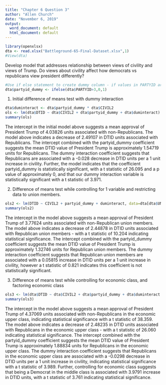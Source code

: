 ```yaml
---
title: "Chapter 6 Question 3"
author: "Allen Church"
date: "November 6, 2019"
output:
  word_document: default
  html_document: default
---
```

```r
library(openxlsx)
dta <- read.xlsx("Battleground-65-Final-Dataset.xlsx",1)
#View(dta)
```

Develop model that addresses relationship between views of civility and views of Trump. Do views about civility affect how democrats vs republicans view president differently?
```r
#Use if else statement to create dummy column - if values in PARTYID are greater than 3, assign 0, else assign 1
dta$partyid_dummy <- ifelse(dta$PARTYID>3,0,1)
```

1. Initial difference of means test with dummy interaction
```r
dta$duminteract <- dta$partyid_dummy * dta$CIVIL2
ols <- lm(dta$DTID ~ dta$CIVIL2 + dta$partyid_dummy + dta$duminteract)
summary(ols)
```
The intercept in the initial model above suggests a mean approval of President Trump of 4.03826 units associated with non-Republicans. The model above indicates a decrease of 2.49107 in DTID units associated with Republicans. The intercept combined with the partyid_dummy coefficient suggests the mean DTID value of President Trump is approximately 1.54719 units for Republicans. The dummy interaction coefficient suggests that Republicans are associated with a -0.028 decrease in DTID units per a 1 unit increase in civility. Further, the model indicates that the coefficient partyid_dummy is statistically significant, with a t statistic of 26.095 and a p value of approximately 0, and that our dummy interaction variable is statistically significant with a t statistic of 3.971. 

2. Difference of means test while controlling for 1 variable and restricting data to union members.
```r
ols2 <- lm(DTID ~ CIVIL2 + partyid_dummy + duminteract, data=dta[dta$UNION==1,])
summary(ols2)
```
The intercept in the model above suggests a mean approval of President Trump of 3.77624 units associated with non-Republican union members. The model above indicates a decrease of 2.44878 in DTID units associated with Republican union members - with a t statistic of 10.204 indicating statistical significance. The intercept combined with the partyid_dummy coefficient suggests the mean DTID value of President Trump is approximately 1.32746 units for Republican union members. The dummy interaction coefficient suggests that Republican union members are associated with a 0.05815 increase in DTID units per a 1 unit increase in civility, however a t statistic of 0.821 indicates this coefficient is not statistically significant.

3. Difference of means test while controlling for economic class, and factoring economic class
```r
ols3 <- lm(dta$DTID ~ dta$CIVIL2 + dta$partyid_dummy + dta$duminteract + factor(dta$ECONCLA2))
summary(ols3)
```
The intercept in the model above suggests a mean approval of President Trump of 4.37069 units associated with non-Republicans in the economic upper class, indicating statistical significance with a t statistic of 38.359. The model above indicates a decrease of 2.48235 in DTID units associated with Republicans in the economic upper class - with a t statistic of 26.060 indicating statistical significance. The intercept combined with the partyid_dummy coefficient suggests the mean DTID value of President Trump is approximately 1.88834 units for Republicans in the economic upper class. The dummy interaction coefficient suggests that Republicans in the economic upper class are associated with a -0.0298 decrease in DTID units per a 1 unit increase in civility, indicating statistical significance with a t statistic of 3.989. Further, controlling for economic class suggests that being a Democrat in the middle class is associated with 3.9791 increase in DTID units, with a t statistic of 3.761 indicating statistical significance.